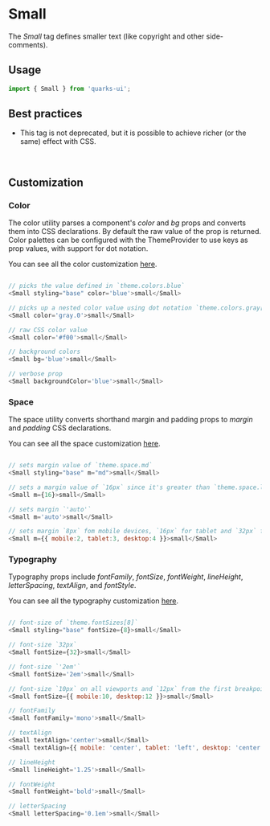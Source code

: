 <Meta title="Typography/Small/Get started" />

# Small

The _Small_ tag defines smaller text (like copyright and other side-comments).

## Usage

```javascript
import { Small } from 'quarks-ui';
```

## Best practices

-   This tag is not deprecated, but it is possible to achieve richer (or the same) effect with CSS.

<br/>

## Customization

### Color

The color utility parses a component's _color_ and _bg_ props and converts them into CSS declarations. By default the raw value of the prop is returned. Color palettes can be configured with the ThemeProvider to use keys as prop values, with support for dot notation.

You can see all the color customization [here](https://styled-system.com/api/#color).

```javascript

// picks the value defined in `theme.colors.blue`
<Small styling="base" color='blue'>small</Small>

// picks up a nested color value using dot notation `theme.colors.gray[0]`
<Small color='gray.0'>small</Small>

// raw CSS color value
<Small color='#f00'>small</Small>

// background colors
<Small bg='blue'>small</Small>

// verbose prop
<Small backgroundColor='blue'>small</Small>
```

### Space

The space utility converts shorthand margin and padding props to _margin_ and _padding_ CSS declarations.

You can see all the space customization [here](https://styled-system.com/api#space).

```javascript

// sets margin value of `theme.space.md`
<Small styling="base" m="md">small</Small>

// sets a margin value of `16px` since it's greater than `theme.space.length`
<Small m={16}>small</Small>

// sets margin `'auto'`
<Small m='auto'>small</Small>

// sets margin `8px` fom mobile devices, `16px` for tablet and `32px` for desktop from the first breakpoint and up
<Small m={{ mobile:2, tablet:3, desktop:4 }}>small</Small>
```

### Typography

Typography props include _fontFamily_, _fontSize_, _fontWeight_, _lineHeight_, _letterSpacing_, _textAlign_, and _fontStyle_.

You can see all the typography customization [here](https://styled-system.com/api/#typography).

```javascript

// font-size of `theme.fontSizes[8]`
<Small styling="base" fontSize={8}>small</Small>

// font-size `32px`
<Small fontSize={32}>small</Small>

// font-size `'2em'`
<Small fontSize='2em'>small</Small>

// font-size `10px` on all viewports and `12px` from the first breakpoint and up
<Small fontSize={{ mobile:10, desktop:12 }}>small</Small>

// fontFamily
<Small fontFamily='mono'>small</Small>

// textAlign
<Small textAlign='center'>small</Small>
<Small textAlign={{ mobile: 'center', tablet: 'left', desktop: 'center' }}>small</Small>

// lineHeight
<Small lineHeight='1.25'>small</Small>

// fontWeight
<Small fontWeight='bold'>small</Small>

// letterSpacing
<Small letterSpacing='0.1em'>small</Small>
```

